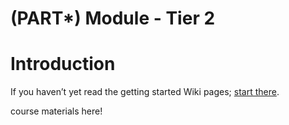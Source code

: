 # (PART\*) Module - Tier 2 {-}

# Introduction

If you haven't yet read the getting started Wiki pages; [start there](https://www.ottrproject.org/getting_started.html).

course materials here!
